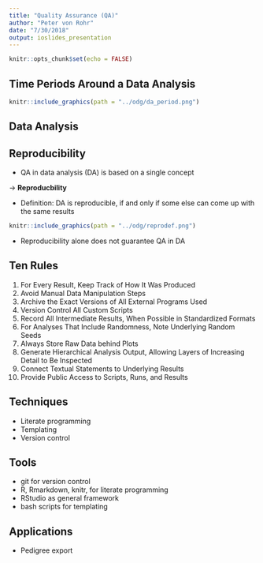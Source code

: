 ```yaml
---
title: "Quality Assurance (QA)"
author: "Peter von Rohr"
date: "7/30/2018"
output: ioslides_presentation
---
```


```r
knitr::opts_chunk$set(echo = FALSE)
```

## Time Periods Around a Data Analysis
```r
knitr::include_graphics(path = "../odg/da_period.png")
```


## Data Analysis


## Reproducibility
- QA in data analysis (DA) is based on a single concept

$\rightarrow$ __Reproducbility__

- Definition: DA is reproducible, if and only if some else can come up with the same results

```r
knitr::include_graphics(path = "../odg/reprodef.png")
```

- Reproducibility alone does not guarantee QA in DA


## Ten Rules

1. For Every Result, Keep Track of How It Was Produced
2. Avoid Manual Data Manipulation Steps
3. Archive the Exact Versions of All External Programs Used
4. Version Control All Custom Scripts
5. Record All Intermediate Results, When Possible in Standardized Formats
6. For Analyses That Include Randomness, Note Underlying Random Seeds
7. Always Store Raw Data behind Plots
8. Generate Hierarchical Analysis Output, Allowing Layers of Increasing Detail to Be Inspected
9. Connect Textual Statements to Underlying Results
10. Provide Public Access to Scripts, Runs, and Results


## Techniques
- Literate programming
- Templating
- Version control


## Tools
- git for version control
- R, Rmarkdown, knitr, for literate programming
- RStudio as general framework
- bash scripts for templating


## Applications
- Pedigree export